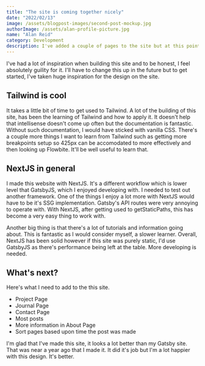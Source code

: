 ```yaml
---
title: "The site is coming together nicely"
date: "2022/02/13"
image: /assets/blogpost-images/second-post-mockup.jpg
authorImage: /assets/alan-profile-picture.jpg
name: "Alan Reid"
category: Development
description: I've added a couple of pages to the site but at this point, the site is ready to be used!
---
```


I've had a lot of inspiration when building this site and to be honest, I feel absolutely guility for it. I'll have to change this up in the future but to get started, I've taken huge inspiration for the design on the site. 

## Tailwind is cool

It takes a little bit of time to get used to Tailwind. A lot of the building of this site, has been the learning of Tailwind and how to apply it. It doesn't help that intellisense doesn't come up often but the documentation is fantastic. Without such documentation, I would have sticked with vanilla CSS. There's a couple more things I want to learn from Tailwind such as getting more breakpoints setup so 425px can be accomodated to more effectively and then looking up Flowbite. It'll be well useful to learn that. 

## NextJS in general

I made this website with NextJS. It's a different workflow which is lower level that GatsbyJS, which I enjoyed developing with. I needed to test out another framework. One of the things I enjoy a lot more with NextJS would have to be it's SSG implementation. Gatsby's API routes were very annoying to operate with. With NextJS, after getting used to getStaticPaths, this has become a very easy thing to work with. 

Another big thing is that there's a lot of tutorials and information going about. This is fantastic as I would consider myself, a slower learner. Overall, NextJS has been solid however if this site was purely static, I'd use GatsbyJS as there's performance being left at the table. More developing is needed. 

## What's next?

Here's what I need to add to the this site. 

* Project Page
* Journal Page
* Contact Page
* Most posts
* More information in About Page
* Sort pages based upon time the post was made

I'm glad that I've made this site, it looks a lot better than my Gatsby site. That was near a year ago that I made it. It did it's job but I'm a lot happier with this design. It's better.